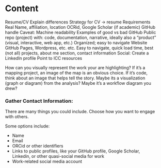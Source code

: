 # Content

Resume/CV
Explain differences
Strategy for CV -> resume
Requirements
Real Name, affiliation, location
OCRid, Google Scholar (if academic)
GitHub handle
Caveat: Machine readability
Examples of good vs bad
GitHub
Public repo (project) with: code, documentation, narrative, ideally also a “product” (visual, interactive, web app, etc.)
Organized; easy to navigate
Website
GitHub Pages, Wordpress, etc. etc.
Easy to navigate, quick load time, best (not all) projects, about me section, contact information
Social: Create a LinkedIn profile
Point to ICC resources

How can you visually represent the work your are highlighting? If it's a mapping project, an image of the map is an obvious choice. If it's code, think about an image that helps tell the story. Maybe its a visualization (graph or diagram) from the analysis? Maybe it's a workflow diagram you drew?

### Gather Contact Information:

There are many things you could include. Choose how you want to engage with others.

Some options include:

* Name
* Email 
* ORCid or other identifiers
* Links to public profiles, like your GitHub profile, Google Scholar, Linkedin, or other quasi-social media for work
* Work-related social media account